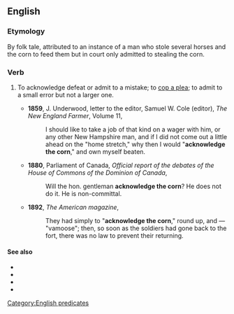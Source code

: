==English==

===Etymology===
By folk tale, attributed to an instance of a man who stole several horses and the corn to feed them but in court only admitted to stealing the corn.

===Verb===
{{head|en|verb|head=[[acknowledge]] the [[corn]]}}

# {{label|en|idiomatic}} To acknowledge defeat or admit to a mistake; to [[cop a plea]]; to admit to a small error but not a larger one.
#* '''1859''', J. Underwood, letter to the editor, Samuel W. Cole (editor), ''The New England Farmer'', Volume 11,
#*: I should like to take a job of that kind on a wager with him, or any other New Hampshire man, and if I did not come out a little ahead on the "home stretch," why then I would "'''acknowledge the corn'''," and own myself beaten.
#* '''1880''', Parliament of Canada, ''Official report of the debates of the House of Commons of the Dominion of Canada‎'',
#*: Will the hon. gentleman '''acknowledge the corn'''? He does not do it. He is non-committal.
#* '''1892''', ''The American magazine‎'',
#*: They had simply to "'''acknowledge the corn'''," round up, and — "vamoose"; then, so soon as the soldiers had gone back to the fort, there was no law to prevent their returning.

====See also====
* {{l|en|concessio}}
* {{l|en|concession}}
* {{l|en|paromologia}}
* {{l|en|paromology}}

[[Category:English predicates]]